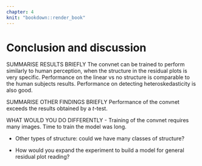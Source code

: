 ```yaml
---
chapter: 4
knit: "bookdown::render_book"
---
```


# Conclusion and discussion

SUMMARISE RESULTS BRIEFLY
The convnet can be trained to perform similarly to human perception, when the structure in the residual plots is very specific. Performance on the linear vs no structure is comparable to the human subjects results. Performance on detecting heteroskedasticity is also good. 

SUMMARISE OTHER FINDINGS BRIEFLY
Performance of the convnet exceeds the results obtained by a $t$-test. 

WHAT WOULD YOU DO DIFFERENTLY
- Training of the convnet requires many images. Time to train the model was long.

- Other types of structure: could we have many classes of structure? 

- How would you expand the experiment to build a model for general residual plot reading?  




































